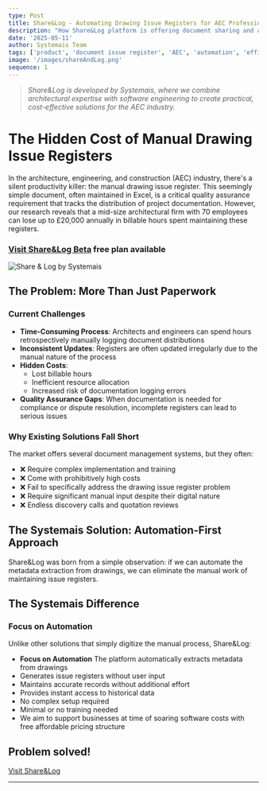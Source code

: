 ```yaml
---
type: Post
title: Share&Log - Automating Drawing Issue Registers for AEC Professionals
description: "How Share&Log platform is offering document sharing and automating drawing issue registers, with some estimates suggesting potential savings of up to £20,000 annually in lost billable hours for mid-size firms."
date: '2025-05-11'
author: Systemais Team
tags: ['product', 'document issue register', 'AEC', 'automation', 'efficiency', 'cost-saving']
image: '/images/shareAndLog.png'
sequence: 1
---
```



> *Share&Log is developed by Systemais, where we combine architectural expertise with software engineering to create practical, cost-effective solutions for the AEC industry.*

# The Hidden Cost of Manual Drawing Issue Registers

In the architecture, engineering, and construction (AEC) industry, there's a silent productivity killer: the manual drawing issue register. This seemingly simple document, often maintained in Excel, is a critical quality assurance requirement that tracks the distribution of project documentation. However, our research reveals that a mid-size architectural firm with 70 employees can lose up to £20,000 annually in billable hours spent maintaining these registers.

### [Visit Share&Log Beta](https://shareandlog.com) free plan available

![Share & Log by Systemais](/images/shareAndLog.png "Share & Log by Systemais")

## The Problem: More Than Just Paperwork

### Current Challenges
- **Time-Consuming Process**: Architects and engineers can spend hours retrospectively manually logging document distributions
- **Inconsistent Updates**: Registers are often updated irregularly due to the manual nature of the process
- **Hidden Costs**: 
  - Lost billable hours
  - Inefficient resource allocation
  - Increased risk of documentation logging errors
- **Quality Assurance Gaps**: When documentation is needed for compliance or dispute resolution, incomplete registers can lead to serious issues

### Why Existing Solutions Fall Short
The market offers several document management systems, but they often:
- ❌ Require complex implementation and training
- ❌ Come with prohibitively high costs
- ❌ Fail to specifically address the drawing issue register problem
- ❌ Require significant manual input despite their digital nature
- ❌ Endless discovery calls and quotation reviews

## The Systemais Solution: Automation-First Approach

Share&Log was born from a simple observation: if we can automate the metadata extraction from drawings, we can eliminate the manual work of maintaining issue registers.

## The Systemais Difference

### Focus on Automation
Unlike other solutions that simply digitize the manual process, Share&Log:
- **Focus on Automation** The platform automatically extracts metadata from drawings
- Generates issue registers without user input
- Maintains accurate records without additional effort
- Provides instant access to historical data
- No complex setup required
- Minimal or no training needed
- We aim to support businesses at time of soaring software costs with free affordable pricing structure

## Problem solved!

[Visit Share&Log](https://shareandlog.com)

---
